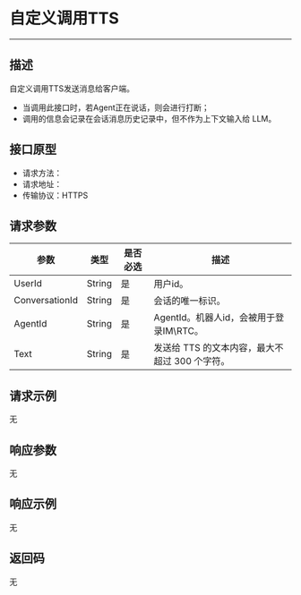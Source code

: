 # 自定义调用TTS
---

##  描述

自定义调用TTS发送消息给客户端。
- 当调用此接口时，若Agent正在说话，则会进行打断；
- 调用的信息会记录在会话消息历史记录中，但不作为上下文输入给 LLM。

## 接口原型

- 请求方法：
- 请求地址：
- 传输协议：HTTPS

## 请求参数

| 参数 | 类型 | 是否必选 | 描述 |
|------|------|---------|------|
| UserId | String | 是 | 用户id。 |
| ConversationId | String | 是 | 会话的唯一标识。 |
| AgentId | String | 是 | AgentId。机器人id，会被用于登录IM\RTC。 |
| Text | String | 是 | 发送给 TTS 的文本内容，最大不超过 300 个字符。 |

## 请求示例

无

## 响应参数

无

## 响应示例

无

## 返回码

无